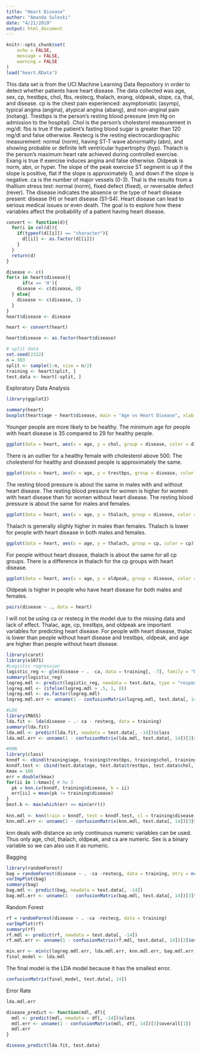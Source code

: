 ```yaml
---
title: "Heart Disease"
author: "Amanda Suleski"
date: "4/21/2019"
output: html_document
---
```


```r
knitr::opts_chunk$set(
	echo = FALSE,
	message = FALSE,
	warning = FALSE
)
load("heart.RData")
```


This data set is from the UCI Machine Learning Data Repository in order to detect whether patients have heart disease. The data collected was age, sex, cp, trestbps, chol, fbs, restecg, thalach, exang, oldpeak, slope, ca, thal, and disease. cp is the chest pain experienced: asymptomatic (asymp), typical angina (angina), atypical angina (abang), and non-anginal pain (notang). Trestbps is the person's resting blood pressure (mm Hg on admission to the hospital). Chol is the person's cholesterol measurement in mg/dl. fbs is true if the patient's fasting blood sugar is greater than 120 mg/dl and false otherwise. Restecg is the resting electrocardiographic measurement: normal (norm), having ST-T wave abnormality (abn), and showing probable or definite left ventricular hypertrophy (hyp). Thalach is the person's maximum heart rate achieved during controlled exercise. Exang is true if exercise induces angina and false otherwise. Oldpeak is norm, abn, or hyper. The slope of the peak exercise ST segment is up if the slope is positive, flat if the slope is approximately 0, and down if the slope is negative. ca is the number of major vessels (0-3). Thal is the results from a thallium stress test: normal (norm), fixed defect (fixed), or reversable defect (rever). The disease indicates the absence or the type of heart disease present: disease (H) or heart disease (S1-S4). Heart disease can lead to serious medical issues or even death. The goal is to explore how these variables affect the probability of a patient having heart disease. 


```r
convert <- function(d){
  for(i in col(d)){
    if(typeof(d[[i]]) == "character"){
      d[[i]] <- as.factor(d[[i]])
    }
  }
  return(d)
}

disease <- c()
for(x in heart$disease){
      if(x == 'H'){
    disease <- c(disease, 0)
  } else{
    disease <- c(disease, 1)
  }
}
heart$disease <- disease

heart <- convert(heart)

heart$disease <- as.factor(heart$disease)

# split data
set.seed(2332)
n = 303
split <- sample(1:n, size = n/2)
training <- heart[split, ]
test.data <- heart[-split, ]
```


Exploratory Data Analysis

```r
library(ggplot2)

summary(heart)
boxplot(heart$age ~ heart$disease, main = "Age vs Heart Disease", xlab = "disease", ylab = "Age") 
```

Younger people are more likely to be healthy. The minimum age for people with heart disease is 35 compared to 29 for healthy people.


```r
ggplot(data = heart, aes(x = age, y = chol, group = disease, color = disease)) + geom_point() + geom_smooth(aes(color=disease)) + facet_wrap(vars(sex))
```

There is an outlier for a healthy female with cholesterol above 500. The cholesterol for healthy and diseased people is approximately the same.


```r
ggplot(data = heart, aes(x = age, y = trestbps, group = disease, color = disease)) + geom_point() + geom_smooth(aes(color = disease)) + facet_wrap(vars(sex))
```

The resting blood pressure is about the same in males with and without heart disease. The resting blood pressure for women is higher for women with heart disease than for women without heart disease. The resting blood pressure is about the same for males and females.


```r
ggplot(data = heart, aes(x = age, y = thalach, group = disease, color = disease)) + geom_point() + geom_smooth(aes(color = disease)) + facet_wrap(vars(sex))
```

Thalach is generally slighly higher in males than females. Thalach is lower for people with heart disease in both males and females.

```r
ggplot(data = heart, aes(x = age, y = thalach, group = cp, color = cp)) + geom_point() + geom_smooth(aes(color = cp)) + facet_wrap(vars(disease))
```

For people without heart disease, thalach is about the same for all cp groups. There is a difference in thalach for the cp groups with heart disease.


```r
ggplot(data = heart, aes(x = age, y = oldpeak, group = disease, color = disease)) + geom_point() + geom_smooth(aes(color = disease)) + facet_wrap(vars(sex))
```

Oldpeak is higher in people who have heart disease for both males and females.


```r
pairs(disease ~ ., data = heart)
```

I will not be using ca or restecg in the model due to the missing data and lack of effect. Thalac, age, cp, trestbps, and oldpeak are important variables for predicting heart disease. For people with heart disease, thalac is lower than  people without heart disease and trestbps, oldpeak, and age are higher than  people without heart disease.


```r
library(caret)
library(e1071)
#Logistic regression
logistic_reg <- glm(disease ~ . -ca, data = training[, -7], family = "binomial")
summary(logistic_reg)
logreg.mdl <- predict(logistic_reg, newdata = test.data, type = "response")
logreg.mdl <- (ifelse(logreg.mdl > .5, 1, 0))
logreg.mdl <- as.factor(logreg.mdl)
logreg.mdl.err <- unname(1 - confusionMatrix(logreg.mdl, test.data[, 14])[3]$overall[1])

#LDA
library(MASS)
lda.fit <- lda(disease ~ .- ca - restecg, data = training)
summary(lda.fit)
lda.mdl <- predict(lda.fit, newdata = test.data[, -14])$class
lda.mdl.err <- unname(1 - confusionMatrix(lda.mdl, test.data[, 14])[3]$overall[1])

#KNN
library(class)
knndf <- cbind(training$age, training$trestbps, training$chol, training$thalach, training$oldpeak, training$ca, as.numeric(training$sex))
knndf.test <- cbind(test.data$age, test.data$trestbps, test.data$chol, test.data$thalach, test.data$oldpeak, test.data$ca, as.numeric(test.data$sex))
kmax = 100
err = double(kmax)
for(ii in 1:kmax){ # hw 5
  pk = knn.cv(knndf, training$disease, k = ii)
  err[ii] = mean(pk != training$disease)
}
best.k <- max(which(err == min(err)))
 
knn.mdl <- knn(train = knndf, test = knndf.test, cl = training$disease, k = best.k)
knn.mdl.err <- unname(1 - confusionMatrix(knn.mdl, test.data[, 14])[3]$overall[1])
```
knn deals with distance so only continuous numeric variables can be used. Thus only age, chol, thalach, oldpeak, and ca are numeric. Sex is a binary variable so we can also use it as numeric.


Bagging
```r
library(randomForest)
bag = randomForest(disease ~ . -ca -restecg, data = training, mtry = ncol(training)-3)
varImpPlot(bag)
summary(bag)
bag.mdl <- predict(bag, newdata = test.data[, -14])
bag.mdl.err <- unname(1 - confusionMatrix(bag.mdl, test.data[, 14])[3]$overall[1])
```

Random Forest
```r
rf = randomForest(disease ~ . -ca -restecg, data = training)
varImpPlot(rf)
summary(rf)
rf.mdl <- predict(rf, newdata = test.data[, -14])
rf.mdl.err <- unname(1 - confusionMatrix(rf.mdl, test.data[, 14])[3]$overall[1])
```


```r
min.err <- min(c(logreg.mdl.err, lda.mdl.err, knn.mdl.err, bag.mdl.err, rf.mdl.err))
final_model <- lda.mdl
```

The final model is the LDA model because it has the smallest error.


```r
confusionMatrix(final_model, test.data[, 14])
```

Error Rate
```r
lda.mdl.err
```


```r
disease_predict <- function(mdl, df){
  mdl <- predict(mdl, newdata = df[, -14])$class
  mdl.err <- unname(1 - confusionMatrix(mdl, df[, 14])[3]$overall[1])
  mdl.err
}

disease_predict(lda.fit, test.data)
```

